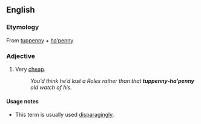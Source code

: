 ==English==

===Etymology===
From [[tuppenny]] + [[ha'penny|ha’penny]]

===Adjective===
{{en-adj|head=[[tuppenny]]-[[ha'penny|ha’penny]]|-}}

# {{context|British}} Very [[cheap]].
#: ''You’d think he’d lost a Rolex rather than that '''tuppenny-ha’penny''' old watch of his.''

====Usage notes====
* This term is usually used [[disparaging]]ly.